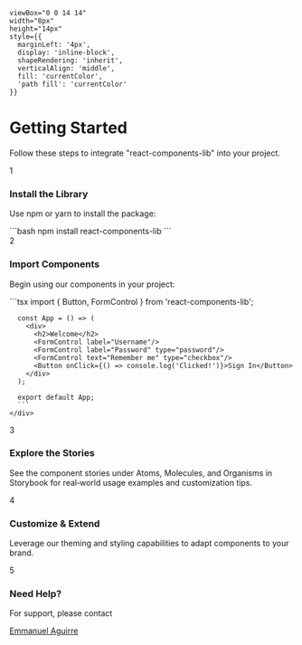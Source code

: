     viewBox="0 0 14 14" 
    width="8px" 
    height="14px" 
    style={{ 
      marginLeft: '4px',
      display: 'inline-block',
      shapeRendering: 'inherit',
      verticalAlign: 'middle',
      fill: 'currentColor',
      'path fill': 'currentColor'
    }}
>
  <path d="m11.1 7.35-5.5 5.5a.5.5 0 0 1-.7-.7L10.04 7 4.9 1.85a.5.5 0 1 1 .7-.7l5.5 5.5c.2.2.2.5 0 .7Z" />
</svg>

<Meta title="Getting Started" />

<style>
{`
  .gs-container {
    font-family: 'Roboto', sans-serif;
    color: #333;
    margin: 0 auto;
  }

  .gs-container * {
    box-sizing: border-box;
  }
  .gs-header {
    margin-bottom: 40px;
    text-align: left;
    border-bottom: 1px solid #ccc;
  }
  .gs-header h1 {
    margin: 0;
    font-size: 2.5em;
    color: #43a047;
  }
  .gs-header p {
    font-size: 1.2em;
    margin-top: 8px;
    color: #444;
  }
  .gs-step {
    display: flex;
    align-items: flex-start;
    margin-bottom: 24px;
  }
  .gs-step-icon {
    background: #43a047;
    color: white;
    font-weight: bold;
    border-radius: 50%;
    width: 32px;
    height: 32px;
    display: flex;
    align-items: center;
    justify-content: center;
    margin-right: 16px;
    flex-shrink: 0;
  }
  .gs-step-content {
    width: 100%;
  }
  .gs-step-content h3 {
    margin: 0 0 8px;
    color: #43a047;
  }
  .gs-step-content p {
    margin: 0 0 8px;
  }
  .support-link p {
    color: #43a047;
    text-decoration: none;
    font-weight: 500;
  }
  .support-link p:hover {
    text-decoration: underline;
  }
`}
</style>

<div className="gs-container">
  <div className="gs-header">
    <h1>Getting Started</h1>
    <p>Follow these steps to integrate "react-components-lib" into your project.</p>
  </div>

  <div className="gs-step">
    <div className="gs-step-icon">1</div>
    <div className="gs-step-content">
      <h3>Install the Library</h3>
      <p>Use npm or yarn to install the package:</p>
      ```bash
      npm install react-components-lib
      ```
    </div>
  </div>

  <div className="gs-step">
    <div className="gs-step-icon">2</div>
    <div className="gs-step-content">
      <h3>Import Components</h3>
      <p>Begin using our components in your project:</p>
      ```tsx
      import { Button, FormControl } from 'react-components-lib';

      const App = () => (
        <div>
          <h2>Welcome</h2>
          <FormControl label="Username"/>
          <FormControl label="Password" type="password"/>
          <FormControl text="Remember me" type="checkbox"/>
          <Button onClick={() => console.log('Clicked!')}>Sign In</Button>
        </div>
      );

      export default App;
      ```
    </div>
  </div>

  <div className="gs-step">
    <div className="gs-step-icon">3</div>
    <div className="gs-step-content">
      <h3>Explore the Stories</h3>
      <p>See the component stories under Atoms, Molecules, and Organisms in Storybook for real‑world usage examples and customization tips.</p>
    </div>
  </div>

  <div className="gs-step">
    <div className="gs-step-icon">4</div>
    <div className="gs-step-content">
      <h3>Customize &amp; Extend</h3>
      <p>Leverage our theming and styling capabilities to adapt components to your brand.</p>
    </div>
  </div>

  <div className="gs-step">
    <div className="gs-step-icon">5</div>
    <div className="gs-step-content">
      <h3>Need Help?</h3>
      <p>For support, please contact</p>
      <a className="support-link" href="mailto:emmanuel.arguellesaguirre@sc.com">
        Emmanuel Aguirre <RightArrow />
      </a>
    </div>
  </div>
</div>
